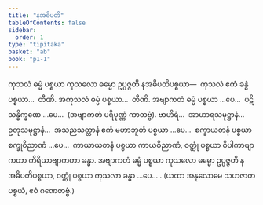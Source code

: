 ```yaml
---
title: "နအဓိပတိ"
tableOfContents: false
sidebar:
  order: 1
type: "tipitaka"
basket: "ab"
book: "p1-1"
---
```



<DynamicBreadcrumb />

<Division number="144" book="p1-1" e="ch" v="36" p="47">

<Paragraph number="520" book="p1-1">
ကုသလံ ဓမ္မံ ပစ္စယာ ကုသလော ဓမ္မော ဥပ္ပဇ္ဇတိ နအဓိပတိပစ္စယာ—  ကုသလံ ဧကံ ခန္ဓံ ပစ္စယာ…  တီဏိ.
</Paragraph>

<Paragraph number="521" book="p1-1">
အကုသလံ ဓမ္မံ ပစ္စယာ…  တီဏိ.
</Paragraph>

<Paragraph number="522" book="p1-1">
အဗျာကတံ ဓမ္မံ ပစ္စယာ …ပေ…  ပဋိသန္ဓိက္ခဏေ …ပေ…  (အဗျာကတံ ပရိပုဏ္ဏံ ကာတဗ္ဗံ). ဗာဟိရံ…  အာဟာရသမုဋ္ဌာနံ…  ဥတုသမုဋ္ဌာနံ…  အသညသတ္တာနံ ဧကံ မဟာဘူတံ ပစ္စယာ …ပေ…  စက္ခာယတနံ ပစ္စယာ စက္ခုဝိညာဏံ …ပေ…  ကာယာယတနံ ပစ္စယာ ကာယဝိညာဏံ, ဝတ္ထုံ ပစ္စယာ ဝိပါကာဗျာကတာ ကိရိယာဗျာကတာ ခန္ဓာ.
</Paragraph>

<Paragraph number="523" book="p1-1">
အဗျာကတံ ဓမ္မံ ပစ္စယာ ကုသလော ဓမ္မော ဥပ္ပဇ္ဇတိ နအဓိပတိပစ္စယာ, ဝတ္ထုံ ပစ္စယာ ကုသလာ ခန္ဓာ …ပေ… .
</Paragraph>

<Paragraph number="524" book="p1-1">
(ယထာ အနုလောမေ သဟဇာတပစ္စယံ, ဧဝံ ဂဏေတဗ္ဗံ.)
</Paragraph>
</Division>